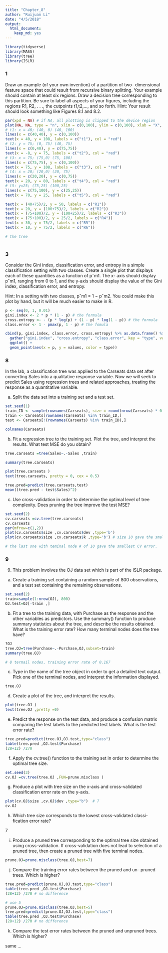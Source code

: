 ```yaml
---
title: "Chapter_8"
author: "Ruijuan Li"
date: "4/5/2018"
output: 
  html_document: 
    keep_md: yes
---
```


```r
library(tidyverse)
library(MASS)
library(tree)
library(ISLR)
```

### 1

Draw an example (of your own invention) of a partition of two- dimensional feature space that could result from recursive binary splitting. Your example should contain at least six regions. Draw a decision tree corresponding to this partition. Be sure to label all aspects of your figures, including the regions R1, R2, . . ., the cutpoints t1,t2,..., and so forth.
Hint: Your result should look something like Figures 8.1 and 8.2.

```r
par(xpd = NA) # if NA, all plotting is clipped to the device region
plot(NA, NA, type = "n", xlim = c(0,100), ylim = c(0,100), xlab = "X", ylab = "Y")
# t1: x = 40; (40, 0) (40, 100)
lines(x = c(40,40), y = c(0,100)) 
text(x = 40, y = 108, labels = c("t1"), col = "red")
# t2: y = 75; (0, 75) (40, 75)
lines(x = c(0,40), y = c(75,75))
text(x = -8, y = 75, labels = c("t2"), col = "red")
# t3: x = 75; (75,0) (75, 100)
lines(x = c(75,75), y = c(0,100))
text(x = 75, y = 108, labels = c("t3"), col = "red")
# t4: x = 20; (20,0) (20, 75)
lines(x = c(20,20), y = c(0,75))
text(x = 20, y = 80, labels = c("t4"), col = "red")
# t5: y=25; (75,25) (100,25)
lines(x = c(75,100), y = c(25,25))
text(x = 70, y = 25, labels = c("t5"), col = "red")

text(x = (40+75)/2, y = 50, labels = c("R1"))
text(x = 20, y = (100+75)/2, labels = c("R2"))
text(x = (75+100)/2, y = (100+25)/2, labels = c("R3"))
text(x = (75+100)/2, y = 25/2, labels = c("R4"))
text(x = 30, y = 75/2, labels = c("R5"))
text(x = 10, y = 75/2, labels = c("R6"))

# the tree 
 
```

### 3 

Consider the Gini index, classification error, and entropy in a simple classification setting with two classes. Create a single plot that displays each of these quantities as a function of pˆm1. The x- axis should display pˆm1, ranging from 0 to 1, and the y-axis should display the value of the Gini index, classification error, and entropy.

Hint: In a setting with two classes, pˆm1 = 1 − pˆm2. You could make this plot by hand, but it will be much easier to make in R.

```r
p <- seq(0, 1, 0.01)
gini.index <- 2 * p * (1 - p) # the formula 
cross.entropy <- - (p * log(p) + (1 - p) * log(1 - p)) # the formula
class.error <- 1 - pmax(p, 1 - p) # the fomula 

cbind(p, gini.index, class.error, cross.entropy) %>% as.data.frame() %>% 
  gather("gini.index", "cross.entropy", "class.error", key = "type", value = "values") %>% 
  ggplot() + 
  geom_point(aes(x = p, y = values, color = type))  
```

### 8 

In the lab, a classification tree was applied to the Carseats data set after converting Sales into a qualitative response variable. Now we will seek to predict Sales using regression trees and related approaches, treating the response as a quantitative variable.

(a) Split the data set into a training set and a test set.

```r
set.seed(1)
train_ID <- sample(rownames(Carseats), size = round(nrow(Carseats) * 0.8), replace = F) 
train <- Carseats[rownames(Carseats) %in% train_ID,]
test <- Carseats[!(rownames(Carseats) %in% train_ID),]

colnames(Carseats)
```

(b) Fit a regression tree to the training set. Plot the tree, and interpret the results. What test MSE do you obtain?

```r
tree.carseats =tree(Sales~.-Sales ,train)

summary(tree.carseats) 

plot(tree.carseats )
text(tree.carseats, pretty = 0, cex = 0.5) 

tree.pred=predict(tree.carseats,test)
mean((tree.pred - test$Sales)^2) 
```

(c) Use cross-validation in order to determine the optimal level of tree complexity. Does pruning the tree improve the test MSE?

```r
set.seed(2)
cv.carseats =cv.tree(tree.carseats)
cv.carseats
par(mfrow=c(1,2))
plot(cv.carseats$size ,cv.carseats$dev ,type='b')
plot(cv.carseats$size ,cv.carseats$k ,type='b') # size 10 gave the smallest CV error 

# the last one with teminal node # of 10 gave the smallest CV error.  
```

### 9 

9. This problem involves the OJ data set which is part of the ISLR package.

(a) Create a training set containing a random sample of 800 observations, and a test set containing the remaining observations.

```r
set.seed(2)
train=sample(1:nrow(OJ), 800)
OJ.test=OJ[-train ,]
```

(b) Fit a tree to the training data, with Purchase as the response and the other variables as predictors. Use the summary() function to produce summary statistics about the tree, and describe the results obtained. What is the training error rate? How many terminal nodes does the tree have?

```r
?OJ
tree.OJ=tree(Purchase~.-Purchase,OJ,subset=train)
summary(tree.OJ) 

# 8 termail nodes, training error rate of 0.167
```

(c) Type in the name of the tree object in order to get a detailed text output. Pick one of the terminal nodes, and interpret the information displayed.

```r
tree.OJ 
```

(d) Create a plot of the tree, and interpret the results.
```r
plot(tree.OJ )
text(tree.OJ ,pretty =0) 
```

(e) Predict the response on the test data, and produce a confusion matrix comparing the test labels to the predicted test labels. What is the test error rate?

```r
tree.pred=predict(tree.OJ,OJ.test,type="class")
table(tree.pred ,OJ.test$Purchase)
(28+12) /270 
```

(f) Apply the cv.tree() function to the training set in order to determine the optimal tree size.

```r
set.seed(3)
cv.OJ =cv.tree(tree.OJ ,FUN=prune.misclass )
```

(g) Produce a plot with tree size on the x-axis and cross-validated classification error rate on the y-axis.

```r
plot(cv.OJ$size ,cv.OJ$dev ,type="b")  # 7 
cv.OJ
```

(h) Which tree size corresponds to the lowest cross-validated classi- fication error rate?

7

(i) Produce a pruned tree corresponding to the optimal tree size obtained using cross-validation. If cross-validation does not lead to selection of a pruned tree, then create a pruned tree with five terminal nodes.

```r
prune.OJ=prune.misclass(tree.OJ,best=7)
```

(j) Compare the training error rates between the pruned and un- pruned trees. Which is higher?

```r
tree.pred=predict(prune.OJ,OJ.test,type="class")
table(tree.pred ,OJ.test$Purchase)
(28+12) /270 # no difference 

# use 5 
prune.OJ=prune.misclass(tree.OJ,best=5)
tree.pred=predict(prune.OJ,OJ.test,type="class")
table(tree.pred ,OJ.test$Purchase)
(28+12) /270 # no difference 
```

(k) Compare the test error rates between the pruned and unpruned trees. Which is higher? 

same ... 
